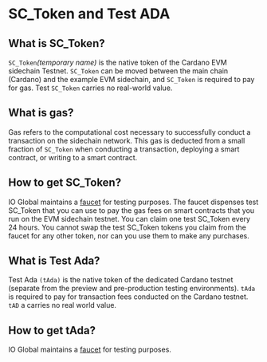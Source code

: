 # SC_Token and Test ADA

## What is SC_Token?

`SC_Token`*(temporary name)* is the native token of the Cardano EVM sidechain Testnet. `SC_Token` can be moved between the main chain (Cardano) and the example EVM sidechain, and `SC_Token` is required to pay for gas. Test `SC_Token` carries no real-world value.

## What is gas?

Gas refers to the computational cost necessary to successfully conduct a transaction on the sidechain network. This gas is deducted from a small fraction of `SC_Token` when conducting a transaction, deploying a smart contract, or writing to a smart contract.

## How to get SC_Token?

IO Global maintains a [faucet](https://faucet.sidechain.evmtestnet.iohkdev.io/) for testing purposes. The faucet dispenses test SC_Token that you can use to pay the gas fees on smart contracts that you run on the EVM sidechain testnet. You can claim one test SC_Token every 24 hours. You cannot swap the test SC_Token tokens you claim from the faucet for any other token, nor can you use them to make any purchases.

## What is Test Ada?

Test Ada `(tAda)` is the native token of the dedicated Cardano testnet (separate from the preview and pre-production testing environments). `tAda` is required to pay for transaction fees conducted on the Cardano testnet. `tAD` a carries no real world value.

## How to get tAda?

IO Global maintains a [faucet](https://faucet.cardano.evmtestnet.iohkdev.io/basic-faucet) for testing purposes.

